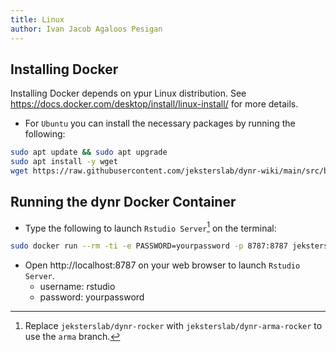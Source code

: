 ```yaml
---
title: Linux
author: Ivan Jacob Agaloos Pesigan
---
```


## Installing Docker

Installing Docker depends on ypur Linux distribution. See [https://docs.docker.com/desktop/install/linux-install/](https://docs.docker.com/desktop/install/linux-install/) for more details.

- For `Ubuntu` you can install the necessary packages by running the following:

```bash
sudo apt update && sudo apt upgrade
sudo apt install -y wget
wget https://raw.githubusercontent.com/jeksterslab/dynr-wiki/main/src/build-docker.sh | bash
```

## Running the dynr Docker Container

-   Type the following to launch `Rstudio Server`[^docker-linux-1] on the terminal:

[^docker-linux-1]: Replace `jeksterslab/dynr-rocker` with `jeksterslab/dynr-arma-rocker` to use the `arma` branch.

```bash
sudo docker run --rm -ti -e PASSWORD=yourpassword -p 8787:8787 jeksterslab/dynr-rocker
```

-   Open http://localhost:8787 on your web browser to launch `Rstudio Server`.
    -   username: rstudio
    -   password: yourpassword
